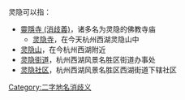 灵隐可以指：
*[[靈隱寺_(消歧義)|靈隱寺 (消歧義)]]，诸多名为灵隐的佛教寺庙
**[[灵隐寺|灵隐寺]]，在今天杭州西湖灵隐山中
*[[灵隐山|灵隐山]]，在今杭州西湖附近
*[[灵隐街道|灵隐街道]]，杭州西湖风景名胜区街道办事处
*[[灵隐社区|灵隐社区]]，杭州西湖风景名胜区西湖街道下辖社区
{{消歧义}}

[[Category:二字地名消歧义|Category:二字地名消歧义]]